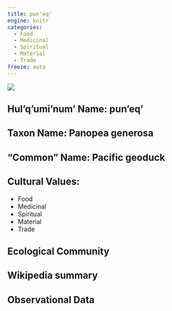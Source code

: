 ```yaml
---
title: pun'eq'
engine: knitr
categories:
  - Food
  - Medicinal
  - Spiritual
  - Material
  - Trade
freeze: auto
---
```

![](https://static.inaturalist.org/photos/41098566/medium.jpg)

## **Hul'q'umi'num' Name**: pun'eq'
## **Taxon Name**: Panopea generosa
## **"Common" Name**: Pacific geoduck
## **Cultural Values**:

  - Food
  - Medicinal
  - Spiritual
  - Material
  - Trade

## **Ecological Community**
## **Wikipedia summary**
## **Observational Data**
